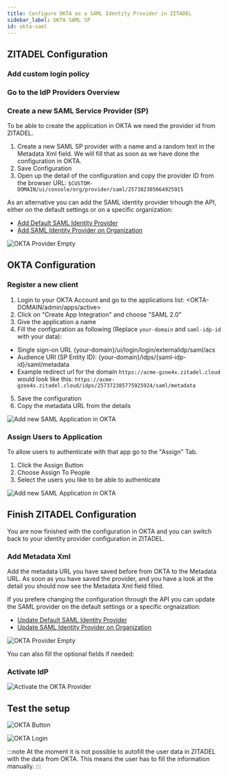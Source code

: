 ```yaml
---
title: Configure OKTA as a SAML Identity Provider in ZITADEL
sidebar_label: OKTA SAML SP
id: okta-saml
---
```



<Intro provider="OKTA"/>

## ZITADEL Configuration

### Add custom login policy

<CustomLoginPolicy/>

### Go to the IdP Providers Overview

<IDPsOverview templates="SAML SP"/>

### Create a new SAML Service Provider (SP)

To be able to create the application in OKTA we need the provider id from ZITADEL.
1. Create a new SAML SP provider with a name and a random text in the Metadata Xml field.
We will fill that as soon as we have done the configuration in OKTA.
2. Save Configuration
3. Open up the detail of the configuration and copy the provider ID from the browser URL:
`$CUSTOM-DOMAIN/ui/console/org/provider/saml/257382385664925915`

As an alternative you can add the SAML identity provider trhough the API, either on the default settings or on a specific organization:
- [Add Default SAML Identity Provider](/docs/apis/resources/admin/admin-service-add-saml-provider)
- [Add SAML Identity Provider on Organization](/docs/apis/resources/mgmt/management-service-add-saml-provider)

![OKTA Provider Empty](/img/guides/zitadel_okta_saml_provider_empty.png)

## OKTA Configuration

### Register a new client

1. Login to your OKTA Account and go to the applications list: <OKTA-DOMAIN/admin/apps/active>
2. Click on "Create App Integration" and choose "SAML 2.0"
3. Give the application a name
4. Fill the configuration as following (Replace `your-domain` and `saml-idp-id` with your data):
 - Single sign-on URL {your-domain}/ui/login/login/externalidp/saml/acs
 - Audience URI (SP Entity ID): {your-domain}/idps/{saml-idp-id}/saml/metadata
 - Example redirect url for the domain `https://acme-gzoe4x.zitadel.cloud` would look like this:  `https://acme-gzoe4x.zitadel.cloud/idps/257372385775925924/saml/metadata`
5. Save the configuration
6. Copy the metadata URL from the details

![Add new SAML Application in OKTA](/img/guides/okta_add_saml_app.png)

### Assign Users to Application

To allow users to authenticate with that app go to the "Assign" Tab.
1. Click the Assign Button
2. Choose Assign To People
3. Select the users you like to be able to authenticate

![Add new SAML Application in OKTA](/img/guides/okta_assign_user_to_app.png)

## Finish ZITADEL Configuration

You are now finished with the configuration in OKTA and you can switch back to your identity provider configuration in ZITADEL.

### Add Metadata Xml

Add the metadata URL you have saved before from OKTA to the Metadata URL.
As soon as you have saved the provider, and you have a look at the detail you should now see the Metadata Xml field filled.

If you prefere changing the configuration through the API you can update the SAML provider on the default settings or a specific orgnaization:
- [Update Default SAML Identity Provider](/docs/apis/resources/admin/admin-service-update-saml-provider)
- [Update SAML Identity Provider on Organization](/docs/apis/resources/mgmt/management-service-update-saml-provider)

![OKTA Provider Empty](/img/guides/zitadel_okta_saml_provider_filled.png)

You can also fill the optional fields if needed:

<GeneralConfigDescription provider_account="OKTA account" />

### Activate IdP

<Activate/>

![Activate the OKTA Provider](/img/guides/zitadel_activate_okta_saml.png)

## Test the setup

<TestSetup loginscreen="your OKTA login"/>

![OKTA Button](/img/guides/zitadel_login_okta.png)

![OKTA Login](/img/guides/okta_login.png)

:::note
At the moment it is not possible to autofill the user data in ZITADEL with the data from OKTA.
This means the user has to fill the information manually.
:::